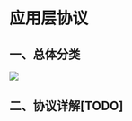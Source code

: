 # 应用层协议

## 一、总体分类

![](https://skywalkerch-1303839378.cos.ap-nanjing.myqcloud.com/202310072359644.svg)
## 二、协议详解[TODO]

